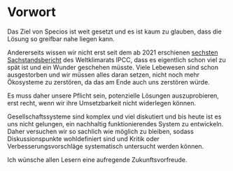 # Vorwort {-#chap-prologue}

Das Ziel von Specios ist weit gesetzt und es ist kaum zu glauben,
dass die Lösung so greifbar nahe liegen kann.

Andererseits wissen wir nicht erst seit dem
ab 2021 erschienen [sechsten Sachstandsbericht](#sec-appendix-links-ipcc) des Weltklimarats IPCC,
dass es eigentlich schon viel zu spät ist und ein Wunder geschehen müsste.
Viele Lebewesen sind schon ausgestorben und wir müssen alles daran setzen,
nicht noch mehr Ökosysteme zu zerstören, da das am Ende auch uns zerstören würde.

Es muss daher unsere Pflicht sein, potenzielle Lösungen auszuprobieren,
erst recht, wenn wir ihre Umsetzbarkeit nicht widerlegen können.

Gesellschaftssysteme sind komplex und viel diskutiert
und bis heute ist es uns nicht gelungen, ein nachhaltig funktionierendes System zu entwickeln.
Daher versuchen wir so sachlich wie möglich zu bleiben, 
sodass Diskussionspunkte wohldefiniert sind
und Kritik oder Verbesserungsvorschläge systematisch untersucht werden können.

Ich wünsche allen Lesern eine aufregende Zukunftsvorfreude.
